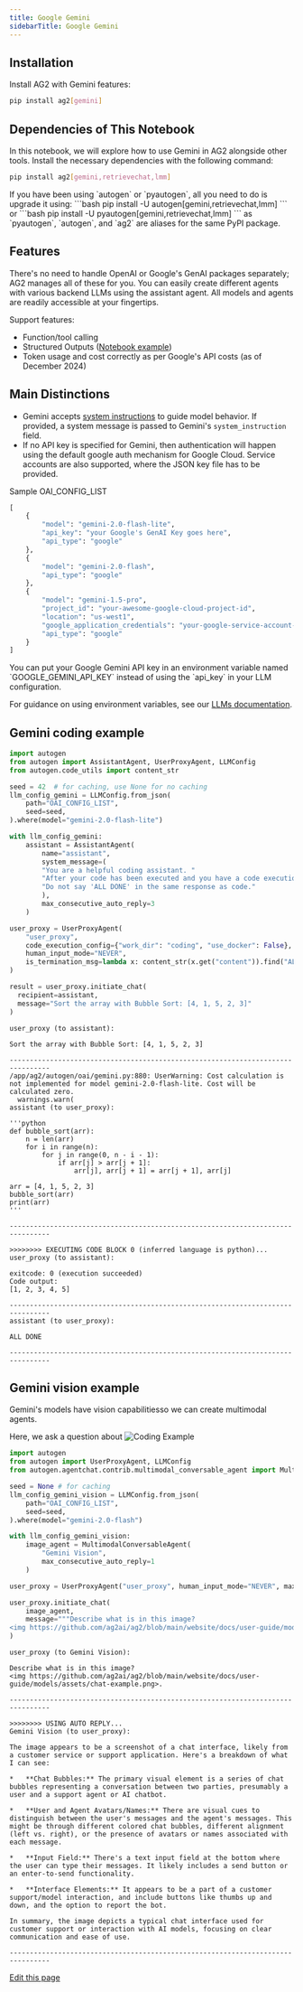 ```yaml
---
title: Google Gemini
sidebarTitle: Google Gemini
---
```


## Installation

Install AG2 with Gemini features:

```bash
pip install ag2[gemini]
```

## Dependencies of This Notebook

In this notebook, we will explore how to use Gemini in AG2 alongside other tools. Install the necessary dependencies with the following command:

```bash
pip install ag2[gemini,retrievechat,lmm]
```
<Tip>
If you have been using `autogen` or `pyautogen`, all you need to do is upgrade it using:
```bash
pip install -U autogen[gemini,retrievechat,lmm]
```
or
```bash
pip install -U pyautogen[gemini,retrievechat,lmm]
```
as `pyautogen`, `autogen`, and `ag2` are aliases for the same PyPI package.
</Tip>

## Features

There's no need to handle OpenAI or Google's GenAI packages separately; AG2 manages all of these for you. You can easily create different agents with various backend LLMs using the assistant agent. All models and agents are readily accessible at your fingertips.

Support features:
- Function/tool calling
- Structured Outputs ([Notebook example](/docs/use-cases/notebooks/notebooks/agentchat_structured_outputs))
- Token usage and cost correctly as per Google's API costs (as of December 2024)

## Main Distinctions

- Gemini accepts [system instructions](https://ai.google.dev/gemini-api/docs/text-generation?lang=python#system-instructions) to guide model behavior.  If provided, a system message is passed to Gemini's `system_instruction` field.
- If no API key is specified for Gemini, then authentication will happen using the default google auth mechanism for Google Cloud. Service accounts are also supported, where the JSON key file has to be provided.

Sample OAI_CONFIG_LIST

```python
[
    {
        "model": "gemini-2.0-flash-lite",
        "api_key": "your Google's GenAI Key goes here",
        "api_type": "google"
    },
    {
        "model": "gemini-2.0-flash",
        "api_type": "google"
    },
    {
        "model": "gemini-1.5-pro",
        "project_id": "your-awesome-google-cloud-project-id",
        "location": "us-west1",
        "google_application_credentials": "your-google-service-account-key.json",
        "api_type": "google"
    }
]
```

<Tip>
You can put your Google Gemini API key in an environment variable named `GOOGLE_GEMINI_API_KEY` instead of using the `api_key` in your LLM configuration.

For guidance on using environment variables, see our [LLMs documentation](/docs/user-guide/basic-concepts/llm-configuration#environment-variables).
</Tip>

## Gemini coding example

```python
import autogen
from autogen import AssistantAgent, UserProxyAgent, LLMConfig
from autogen.code_utils import content_str

seed = 42  # for caching, use None for no caching
llm_config_gemini = LLMConfig.from_json(
    path="OAI_CONFIG_LIST",
    seed=seed,
).where(model="gemini-2.0-flash-lite")

with llm_config_gemini:
    assistant = AssistantAgent(
        name="assistant",
        system_message=(
        "You are a helpful coding assistant. "
        "After your code has been executed and you have a code execution result, say 'ALL DONE'. "
        "Do not say 'ALL DONE' in the same response as code."
        ),
        max_consecutive_auto_reply=3
    )

user_proxy = UserProxyAgent(
    "user_proxy",
    code_execution_config={"work_dir": "coding", "use_docker": False},
    human_input_mode="NEVER",
    is_termination_msg=lambda x: content_str(x.get("content")).find("ALL DONE") >= 0,
)

result = user_proxy.initiate_chat(
  recipient=assistant,
  message="Sort the array with Bubble Sort: [4, 1, 5, 2, 3]"
)
```

```console
user_proxy (to assistant):

Sort the array with Bubble Sort: [4, 1, 5, 2, 3]

--------------------------------------------------------------------------------
/app/ag2/autogen/oai/gemini.py:880: UserWarning: Cost calculation is not implemented for model gemini-2.0-flash-lite. Cost will be calculated zero.
  warnings.warn(
assistant (to user_proxy):

'''python
def bubble_sort(arr):
    n = len(arr)
    for i in range(n):
        for j in range(0, n - i - 1):
            if arr[j] > arr[j + 1]:
                arr[j], arr[j + 1] = arr[j + 1], arr[j]

arr = [4, 1, 5, 2, 3]
bubble_sort(arr)
print(arr)
'''

--------------------------------------------------------------------------------

>>>>>>>> EXECUTING CODE BLOCK 0 (inferred language is python)...
user_proxy (to assistant):

exitcode: 0 (execution succeeded)
Code output:
[1, 2, 3, 4, 5]

--------------------------------------------------------------------------------
assistant (to user_proxy):

ALL DONE

--------------------------------------------------------------------------------
```

## Gemini vision example

Gemini's models have vision capabilitiesso we can create multimodal agents.

Here, we ask a question about
![Coding Example](./assets/chat-example.png)

```python
import autogen
from autogen import UserProxyAgent, LLMConfig
from autogen.agentchat.contrib.multimodal_conversable_agent import MultimodalConversableAgent

seed = None # for caching
llm_config_gemini_vision = LLMConfig.from_json(
    path="OAI_CONFIG_LIST",
    seed=seed,
).where(model="gemini-2.0-flash")

with llm_config_gemini_vision:
    image_agent = MultimodalConversableAgent(
        "Gemini Vision",
        max_consecutive_auto_reply=1
    )

user_proxy = UserProxyAgent("user_proxy", human_input_mode="NEVER", max_consecutive_auto_reply=0)

user_proxy.initiate_chat(
    image_agent,
    message="""Describe what is in this image?
<img https://github.com/ag2ai/ag2/blob/main/website/docs/user-guide/models/assets/chat-example.png>.""",
)

```

```console
user_proxy (to Gemini Vision):

Describe what is in this image?
<img https://github.com/ag2ai/ag2/blob/main/website/docs/user-guide/models/assets/chat-example.png>.

--------------------------------------------------------------------------------

>>>>>>>> USING AUTO REPLY...
Gemini Vision (to user_proxy):

The image appears to be a screenshot of a chat interface, likely from a customer service or support application. Here's a breakdown of what I can see:

*   **Chat Bubbles:** The primary visual element is a series of chat bubbles representing a conversation between two parties, presumably a user and a support agent or AI chatbot.

*   **User and Agent Avatars/Names:** There are visual cues to distinguish between the user's messages and the agent's messages. This might be through different colored chat bubbles, different alignment (left vs. right), or the presence of avatars or names associated with each message.

*   **Input Field:** There's a text input field at the bottom where the user can type their messages. It likely includes a send button or an enter-to-send functionality.

*   **Interface Elements:** It appears to be a part of a customer support/model interaction, and include buttons like thumbs up and down, and the option to report the bot.

In summary, the image depicts a typical chat interface used for customer support or interaction with AI models, focusing on clear communication and ease of use.

--------------------------------------------------------------------------------
```

<div className="edit-url-container">
    <a className="edit-url" href="https://github.com/ag2ai/ag2/edit/main/website/docs/user-guide/models/google-gemini.mdx" target='_blank'><Icon icon="pen" iconType="solid" size="13px"/> Edit this page</a>
</div>
